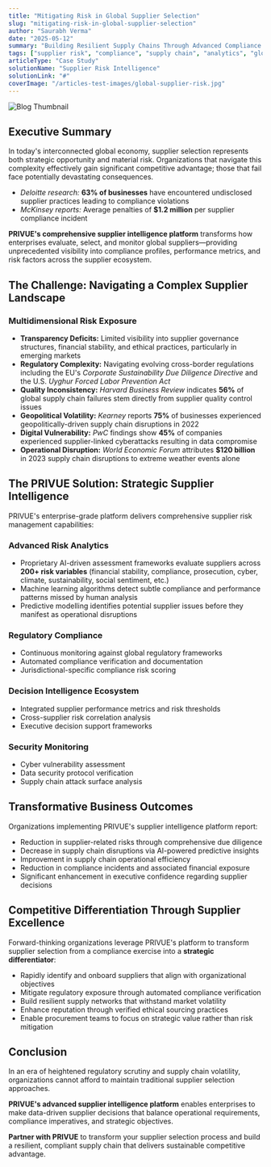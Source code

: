 ```yaml
---
title: "Mitigating Risk in Global Supplier Selection"
slug: "mitigating-risk-in-global-supplier-selection"
author: "Saurabh Verma"
date: "2025-05-12"
summary: "Building Resilient Supply Chains Through Advanced Compliance and Risk Analytics"
tags: ["supplier risk", "compliance", "supply chain", "analytics", "global trade"]
articleType: "Case Study"
solutionName: "Supplier Risk Intelligence"
solutionLink: "#"
coverImage: "/articles-test-images/global-supplier-risk.jpg"
---
```


![Blog Thumbnail](/articles-test-images/global-supplier-risk.jpg)


## Executive Summary  
In today's interconnected global economy, supplier selection represents both strategic opportunity and material risk. Organizations that navigate this complexity effectively gain significant competitive advantage; those that fail face potentially devastating consequences.  

- *Deloitte research:* **63% of businesses** have encountered undisclosed supplier practices leading to compliance violations  
- *McKinsey reports:* Average penalties of **$1.2 million** per supplier compliance incident  

**PRIVUE's comprehensive supplier intelligence platform** transforms how enterprises evaluate, select, and monitor global suppliers—providing unprecedented visibility into compliance profiles, performance metrics, and risk factors across the supplier ecosystem.  


## The Challenge: Navigating a Complex Supplier Landscape  

### Multidimensional Risk Exposure  
- **Transparency Deficits:** Limited visibility into supplier governance structures, financial stability, and ethical practices, particularly in emerging markets  
- **Regulatory Complexity:** Navigating evolving cross-border regulations including the EU's *Corporate Sustainability Due Diligence Directive* and the U.S. *Uyghur Forced Labor Prevention Act*  
- **Quality Inconsistency:** *Harvard Business Review* indicates **56%** of global supply chain failures stem directly from supplier quality control issues  
- **Geopolitical Volatility:** *Kearney* reports **75%** of businesses experienced geopolitically-driven supply chain disruptions in 2022  
- **Digital Vulnerability:** *PwC* findings show **45%** of companies experienced supplier-linked cyberattacks resulting in data compromise  
- **Operational Disruption:** *World Economic Forum* attributes **$120 billion** in 2023 supply chain disruptions to extreme weather events alone  


## The PRIVUE Solution: Strategic Supplier Intelligence  

PRIVUE's enterprise-grade platform delivers comprehensive supplier risk management capabilities:  

### Advanced Risk Analytics  
- Proprietary AI-driven assessment frameworks evaluate suppliers across **200+ risk variables** (financial stability, compliance, prosecution, cyber, climate, sustainability, social sentiment, etc.)  
- Machine learning algorithms detect subtle compliance and performance patterns missed by human analysis  
- Predictive modelling identifies potential supplier issues before they manifest as operational disruptions  

### Regulatory Compliance  
- Continuous monitoring against global regulatory frameworks  
- Automated compliance verification and documentation  
- Jurisdictional-specific compliance risk scoring  

### Decision Intelligence Ecosystem  
- Integrated supplier performance metrics and risk thresholds  
- Cross-supplier risk correlation analysis  
- Executive decision support frameworks  

### Security Monitoring  
- Cyber vulnerability assessment  
- Data security protocol verification  
- Supply chain attack surface analysis  


## Transformative Business Outcomes  

Organizations implementing PRIVUE's supplier intelligence platform report:  
- Reduction in supplier-related risks through comprehensive due diligence  
- Decrease in supply chain disruptions via AI-powered predictive insights  
- Improvement in supply chain operational efficiency  
- Reduction in compliance incidents and associated financial exposure  
- Significant enhancement in executive confidence regarding supplier decisions  


## Competitive Differentiation Through Supplier Excellence  

Forward-thinking organizations leverage PRIVUE's platform to transform supplier selection from a compliance exercise into a **strategic differentiator**:  
- Rapidly identify and onboard suppliers that align with organizational objectives  
- Mitigate regulatory exposure through automated compliance verification  
- Build resilient supply networks that withstand market volatility  
- Enhance reputation through verified ethical sourcing practices  
- Enable procurement teams to focus on strategic value rather than risk mitigation  


## Conclusion  

In an era of heightened regulatory scrutiny and supply chain volatility, organizations cannot afford to maintain traditional supplier selection approaches.  

**PRIVUE's advanced supplier intelligence platform** enables enterprises to make data-driven supplier decisions that balance operational requirements, compliance imperatives, and strategic objectives.  

**Partner with PRIVUE** to transform your supplier selection process and build a resilient, compliant supply chain that delivers sustainable competitive advantage.  
